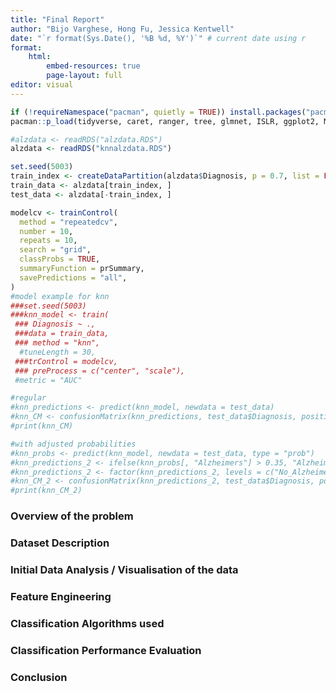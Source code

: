 ```yaml
---
title: "Final Report"
author: "Bijo Varghese, Hong Fu, Jessica Kentwell"
date: "`r format(Sys.Date(), '%B %d, %Y')`" # current date using r 
format:
    html:
        embed-resources: true
        page-layout: full
editor: visual
---
```


```r
if (!requireNamespace("pacman", quietly = TRUE)) install.packages("pacman"); library(pacman)
pacman::p_load(tidyverse, caret, ranger, tree, glmnet, ISLR, ggplot2, Matrix)

#alzdata <- readRDS("alzdata.RDS")
alzdata <- readRDS("knnalzdata.RDS")
```

```r
set.seed(5003)
train_index <- createDataPartition(alzdata$Diagnosis, p = 0.7, list = FALSE)
train_data <- alzdata[train_index, ]
test_data <- alzdata[-train_index, ]

modelcv <- trainControl(
  method = "repeatedcv",
  number = 10,
  repeats = 10,
  search = "grid", 
  classProbs = TRUE,
  summaryFunction = prSummary, 
  savePredictions = "all",
)
#model example for knn
###set.seed(5003)
###knn_model <- train(
 ### Diagnosis ~ .,
 ###data = train_data,
 ### method = "knn",
  #tuneLength = 30,
 ###trControl = modelcv,
 ### preProcess = c("center", "scale"),
 #metric = "AUC"

```

```r
#regular
#knn_predictions <- predict(knn_model, newdata = test_data)
#knn_CM <- confusionMatrix(knn_predictions, test_data$Diagnosis, positive = "Alzheimers")
#print(knn_CM)

#with adjusted probabilities
#knn_probs <- predict(knn_model, newdata = test_data, type = "prob")
#knn_predictions_2 <- ifelse(knn_probs[, "Alzheimers"] > 0.35, "Alzheimers", "No_Alzheimers")
#knn_predictions_2 <- factor(knn_predictions_2, levels = c("No_Alzheimers", "Alzheimers"))
#knn_CM_2 <- confusionMatrix(knn_predictions_2, test_data$Diagnosis, positive = "Alzheimers", mode = "everything")
#print(knn_CM_2)
```

### Overview of the problem

### Dataset Description

### Initial Data Analysis / Visualisation of the data

### Feature Engineering

### Classification Algorithms used

### Classification Performance Evaluation

### Conclusion
